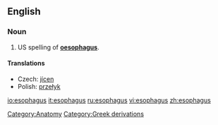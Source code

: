 ==English==

===Noun===
{{en-noun|esophag|i}}

#US spelling of '''[[oesophagus]]'''.

====Translations====
{{trans-top|bodily part}}
*Czech: [[jícen]] {{m}}
*Polish: [[przełyk]] {{m}}
{{trans-mid}}
{{trans-bottom}}

[[Category:Anatomy]]
[[Category:Greek derivations]]

[[io:esophagus]]
[[it:esophagus]]
[[ru:esophagus]]
[[vi:esophagus]]
[[zh:esophagus]]